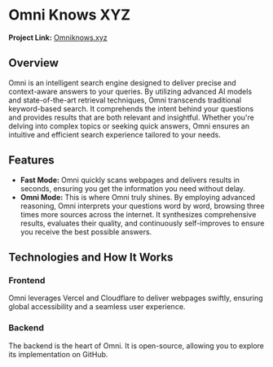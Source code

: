 # Omni Knows XYZ

<Cover
  src="https://cdn.haozheli.com/omniknowsxyz.mp4"
  alt="Cover video of Omni"
  caption="Omni Knows XYZ"
/>

**Project Link:** [Omniknows.xyz](https://omniknows.xyz)

## Overview

Omni is an intelligent search engine designed to deliver precise and context-aware answers to your queries. By utilizing advanced AI models and state-of-the-art retrieval techniques, Omni transcends traditional keyword-based search. It comprehends the intent behind your questions and provides results that are both relevant and insightful. Whether you're delving into complex topics or seeking quick answers, Omni ensures an intuitive and efficient search experience tailored to your needs.

## Features

- **Fast Mode:** Omni quickly scans webpages and delivers results in seconds, ensuring you get the information you need without delay.
- **Omni Mode:** This is where Omni truly shines. By employing advanced reasoning, Omni interprets your questions word by word, browsing three times more sources across the internet. It synthesizes comprehensive results, evaluates their quality, and continuously self-improves to ensure you receive the best possible answers.

## Technologies and How It Works

### Frontend

Omni leverages Vercel and Cloudflare to deliver webpages swiftly, ensuring global accessibility and a seamless user experience.

### Backend

The backend is the heart of Omni. It is open-source, allowing you to explore its implementation on GitHub.